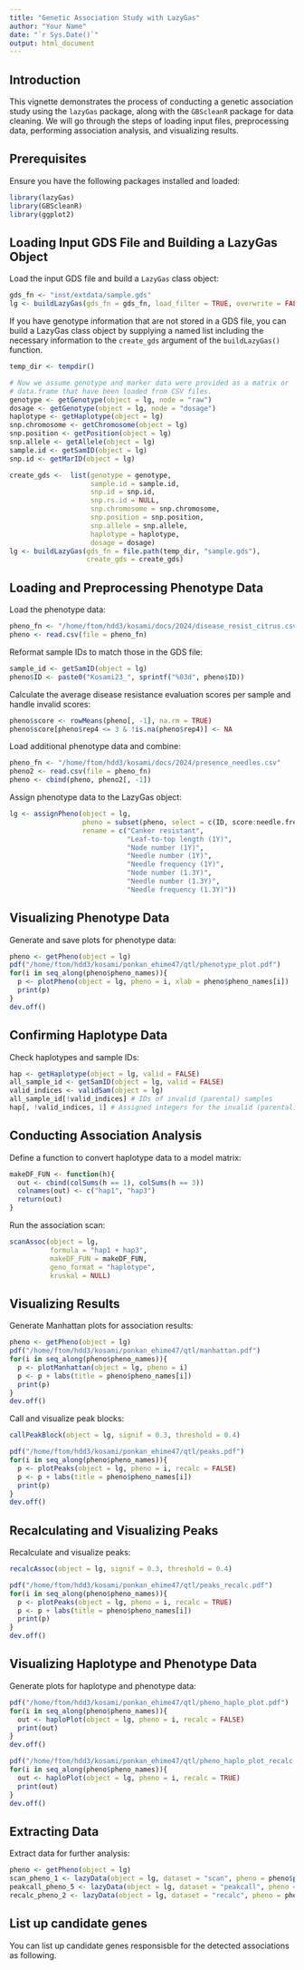 ```yaml
---
title: "Genetic Association Study with LazyGas"
author: "Your Name"
date: "`r Sys.Date()`"
output: html_document
---
```


## Introduction
This vignette demonstrates the process of conducting a genetic association study using the `lazyGas` package, along with the `GBScleanR` package for data cleaning. We will go through the steps of loading input files, preprocessing data, performing association analysis, and visualizing results. 

## Prerequisites
Ensure you have the following packages installed and loaded:
```r
library(lazyGas)
library(GBScleanR)
library(ggplot2)
```

## Loading Input GDS File and Building a LazyGas Object
Load the input GDS file and build a `LazyGas` class object:
```r
gds_fn <- "inst/extdata/sample.gds"
lg <- buildLazyGas(gds_fn = gds_fn, load_filter = TRUE, overwrite = FALSE)
```

If you have genotype information that are not stored in a GDS file, you can build 
a LazyGas class object by supplying a named list including the necessary 
information to the `create_gds` argument of the `buildLazyGas()` function.
```r
temp_dir <- tempdir()

# Now we assume genotype and marker data were provided as a matrix or 
# data.frame that have been loaded from CSV files.
genotype <- getGenotype(object = lg, node = "raw")
dosage <- getGenotype(object = lg, node = "dosage")
haplotype <- getHaplotype(object = lg)
snp.chromosome <- getChromosome(object = lg)
snp.position <- getPosition(object = lg)
snp.allele <- getAllele(object = lg)
sample.id <- getSamID(object = lg)
snp.id <- getMarID(object = lg)

create_gds <-  list(genotype = genotype,
                    sample.id = sample.id,
                    snp.id = snp.id,
                    snp.rs.id = NULL,
                    snp.chromosome = snp.chromosome,
                    snp.position = snp.position,
                    snp.allele = snp.allele,
                    haplotype = haplotype,
                    dosage = dosage)
lg <- buildLazyGas(gds_fn = file.path(temp_dir, "sample.gds"), 
                   create_gds = create_gds)
```


## Loading and Preprocessing Phenotype Data
Load the phenotype data:
```r
pheno_fn <- "/home/ftom/hdd3/kosami/docs/2024/disease_resist_citrus.csv"
pheno <- read.csv(file = pheno_fn)
```

Reformat sample IDs to match those in the GDS file:
```r
sample_id <- getSamID(object = lg)
pheno$ID <- paste0("Kosami23_", sprintf("%03d", pheno$ID))
```

Calculate the average disease resistance evaluation scores per sample and handle invalid scores:
```r
pheno$score <- rowMeans(pheno[, -1], na.rm = TRUE)
pheno$score[pheno$rep4 <= 3 & !is.na(pheno$rep4)] <- NA
```

Load additional phenotype data and combine:
```r
pheno_fn <- "/home/ftom/hdd3/kosami/docs/2024/presence_needles.csv"
pheno2 <- read.csv(file = pheno_fn)
pheno <- cbind(pheno, pheno2[, -1])
```

Assign phenotype data to the LazyGas object:
```r
lg <- assignPheno(object = lg,
                  pheno = subset(pheno, select = c(ID, score:needle.freq_1.4y)),
                  rename = c("Canker resistant",
                             "Leaf-to-top length (1Y)",
                             "Node number (1Y)",
                             "Needle number (1Y)",
                             "Needle frequency (1Y)",
                             "Node number (1.3Y)",
                             "Needle number (1.3Y)",
                             "Needle frequency (1.3Y)"))
```

## Visualizing Phenotype Data
Generate and save plots for phenotype data:
```r
pheno <- getPheno(object = lg)
pdf("/home/ftom/hdd3/kosami/ponkan_ehime47/qtl/phenotype_plot.pdf")
for(i in seq_along(pheno$pheno_names)){
  p <- plotPheno(object = lg, pheno = i, xlab = pheno$pheno_names[i])
  print(p)
}
dev.off()
```

## Confirming Haplotype Data
Check haplotypes and sample IDs:
```r
hap <- getHaplotype(object = lg, valid = FALSE)
all_sample_id <- getSamID(object = lg, valid = FALSE)
valid_indices <- validSam(object = lg)
all_sample_id[!valid_indices] # IDs of invalid (parental) samples
hap[, !valid_indices, 1] # Assigned integers for the invalid (parental) samples
```

## Conducting Association Analysis
Define a function to convert haplotype data to a model matrix:
```r
makeDF_FUN <- function(h){
  out <- cbind(colSums(h == 1), colSums(h == 3))
  colnames(out) <- c("hap1", "hap3")
  return(out)
}
```

Run the association scan:
```r
scanAssoc(object = lg,
          formula = "hap1 + hap3",
          makeDF_FUN = makeDF_FUN,
          geno_format = "haplotype",
          kruskal = NULL)
```

## Visualizing Results
Generate Manhattan plots for association results:
```r
pheno <- getPheno(object = lg)
pdf("/home/ftom/hdd3/kosami/ponkan_ehime47/qtl/manhattan.pdf")
for(i in seq_along(pheno$pheno_names)){
  p <- plotManhattan(object = lg, pheno = i)
  p <- p + labs(title = pheno$pheno_names[i])
  print(p)
}
dev.off()
```

Call and visualize peak blocks:
```r
callPeakBlock(object = lg, signif = 0.3, threshold = 0.4)

pdf("/home/ftom/hdd3/kosami/ponkan_ehime47/qtl/peaks.pdf")
for(i in seq_along(pheno$pheno_names)){
  p <- plotPeaks(object = lg, pheno = i, recalc = FALSE)
  p <- p + labs(title = pheno$pheno_names[i])
  print(p)
}
dev.off()
```

## Recalculating and Visualizing Peaks
Recalculate and visualize peaks:
```r
recalcAssoc(object = lg, signif = 0.3, threshold = 0.4)

pdf("/home/ftom/hdd3/kosami/ponkan_ehime47/qtl/peaks_recalc.pdf")
for(i in seq_along(pheno$pheno_names)){
  p <- plotPeaks(object = lg, pheno = i, recalc = TRUE)
  p <- p + labs(title = pheno$pheno_names[i])
  print(p)
}
dev.off()
```

## Visualizing Haplotype and Phenotype Data
Generate plots for haplotype and phenotype data:
```r
pdf("/home/ftom/hdd3/kosami/ponkan_ehime47/qtl/pheno_haplo_plot.pdf")
for(i in seq_along(pheno$pheno_names)){
  out <- haploPlot(object = lg, pheno = i, recalc = FALSE)
  print(out)
}
dev.off()

pdf("/home/ftom/hdd3/kosami/ponkan_ehime47/qtl/pheno_haplo_plot_recalc.pdf")
for(i in seq_along(pheno$pheno_names)){
  out <- haploPlot(object = lg, pheno = i, recalc = TRUE)
  print(out)
}
dev.off()
```

## Extracting Data
Extract data for further analysis:
```r
pheno <- getPheno(object = lg)
scan_pheno_1 <- lazyData(object = lg, dataset = "scan", pheno = pheno$pheno_names[1])
peakcall_pheno_5 <- lazyData(object = lg, dataset = "peakcall", pheno = pheno$pheno_names[5])
recalc_pheno_2 <- lazyData(object = lg, dataset = "recalc", pheno = pheno$pheno_names[2])
```

## List up candidate genes
You can list up candidate genes responsisble for the detected associations as 
following. 
```r

```


